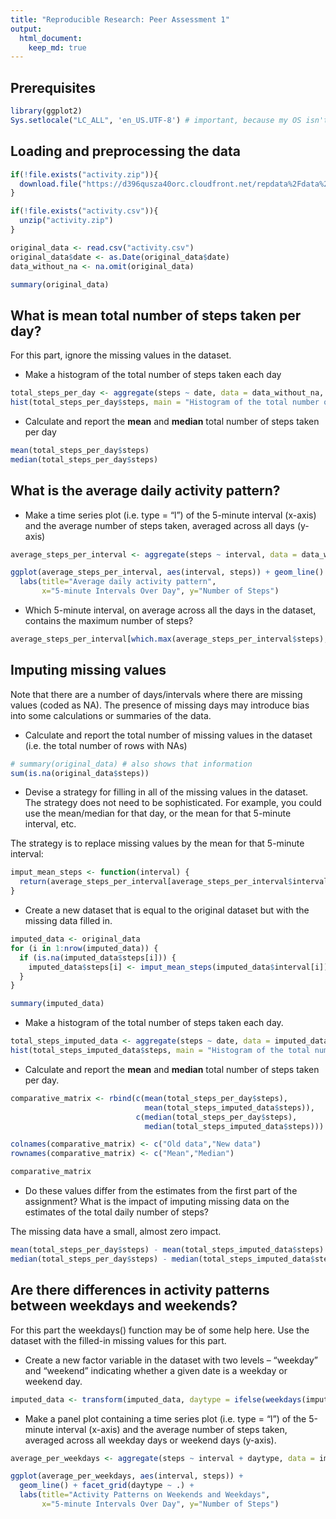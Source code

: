 ```yaml
---
title: "Reproducible Research: Peer Assessment 1"
output: 
  html_document:
    keep_md: true
---
```


## Prerequisites
```r
library(ggplot2)
Sys.setlocale("LC_ALL", 'en_US.UTF-8') # important, because my OS isn't in English
```

## Loading and preprocessing the data
```r
if(!file.exists("activity.zip")){
  download.file("https://d396qusza40orc.cloudfront.net/repdata%2Fdata%2Factivity.zip", destfile="activity.zip")
}

if(!file.exists("activity.csv")){
  unzip("activity.zip")
}

original_data <- read.csv("activity.csv")
original_data$date <- as.Date(original_data$date)
data_without_na <- na.omit(original_data)

summary(original_data)
```

## What is mean total number of steps taken per day?

For this part, ignore the missing values in the dataset.

* Make a histogram of the total number of steps taken each day

```r
total_steps_per_day <- aggregate(steps ~ date, data = data_without_na, sum)
hist(total_steps_per_day$steps, main = "Histogram of the total number of steps taken each day", xlab = "Total number of steps taken each day")
```

* Calculate and report the **mean** and **median** total number of steps taken per day

```r
mean(total_steps_per_day$steps)
median(total_steps_per_day$steps)
```


## What is the average daily activity pattern?

* Make a time series plot (i.e. type = "l") of the 5-minute interval (x-axis) and the average number of steps taken, averaged across all days (y-axis)

```r
average_steps_per_interval <- aggregate(steps ~ interval, data = data_without_na, mean)

ggplot(average_steps_per_interval, aes(interval, steps)) + geom_line() +
  labs(title="Average daily activity pattern",
       x="5-minute Intervals Over Day", y="Number of Steps")
```

* Which 5-minute interval, on average across all the days in the dataset, contains the maximum number of steps?

```r
average_steps_per_interval[which.max(average_steps_per_interval$steps), ]
```


## Imputing missing values


Note that there are a number of days/intervals where there are missing values (coded as NA). The presence of missing days may introduce bias into some calculations or summaries of the data.

* Calculate and report the total number of missing values in the dataset (i.e. the total number of rows with NAs)

```r
# summary(original_data) # also shows that information
sum(is.na(original_data$steps))
```

* Devise a strategy for filling in all of the missing values in the dataset. The strategy does not need to be sophisticated. For example, you could use the mean/median for that day, or the mean for that 5-minute interval, etc.

The strategy is to replace missing values by the mean for that 5-minute interval:

```r
imput_mean_steps <- function(interval) {
  return(average_steps_per_interval[average_steps_per_interval$interval == interval, "steps"])
}
```


* Create a new dataset that is equal to the original dataset but with the missing data filled in.

```r

imputed_data <- original_data
for (i in 1:nrow(imputed_data)) {
  if (is.na(imputed_data$steps[i])) {
    imputed_data$steps[i] <- imput_mean_steps(imputed_data$interval[i])
  }
}

summary(imputed_data)
```

* Make a histogram of the total number of steps taken each day.

```r
total_steps_imputed_data <- aggregate(steps ~ date, data = imputed_data, sum)
hist(total_steps_imputed_data$steps, main = "Histogram of the total number of steps taken each day", xlab = "Total number of steps taken each day")
```

* Calculate and report the **mean** and **median** total number of steps taken per day. 

```r

comparative_matrix <- rbind(c(mean(total_steps_per_day$steps),
                              mean(total_steps_imputed_data$steps)),
                            c(median(total_steps_per_day$steps),
                              median(total_steps_imputed_data$steps)))

colnames(comparative_matrix) <- c("Old data","New data")
rownames(comparative_matrix) <- c("Mean","Median")

comparative_matrix
```

* Do these values differ from the estimates from the first part of the assignment? What is the impact of imputing missing data on the estimates of the total daily number of steps?

The missing data have a small, almost zero impact.
```r
mean(total_steps_per_day$steps) - mean(total_steps_imputed_data$steps)
median(total_steps_per_day$steps) - median(total_steps_imputed_data$steps)
```

## Are there differences in activity patterns between weekdays and weekends?

For this part the weekdays() function may be of some help here. Use the dataset with the filled-in missing values for this part.

* Create a new factor variable in the dataset with two levels – “weekday” and “weekend” indicating whether a given date is a weekday or weekend day.

```r
imputed_data <- transform(imputed_data, daytype = ifelse(weekdays(imputed_data$date) %in% c("Sunday", "Saturday"), "weekend", "weekday"))

```

* Make a panel plot containing a time series plot (i.e. type = "l") of the 5-minute interval (x-axis) and the average number of steps taken, averaged across all weekday days or weekend days (y-axis).

```r
average_per_weekdays <- aggregate(steps ~ interval + daytype, data = imputed_data, mean)

ggplot(average_per_weekdays, aes(interval, steps)) +
  geom_line() + facet_grid(daytype ~ .) +
  labs(title="Activity Patterns on Weekends and Weekdays",
       x="5-minute Intervals Over Day", y="Number of Steps")
```
